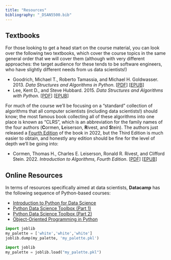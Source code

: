 ```yaml
---
title: "Resources"
bibliography: "_DSAN5500.bib"
---
```


## Textbooks

For those looking to get a head start on the course material, you can look over the following two textbooks, which cover the course topics in the same general order that we will cover them (although with very different approaches: the target audience for these tends to be software engineers, who have slightly different needs from us data scientists!)

* Goodrich, Michael T., Roberto Tamassia, and Michael H. Goldwasser. 2013. *Data Structures and Algorithms in Python*. [<a href='https://www.dropbox.com/scl/fi/y7w4at9q4alw7isgz1k41/Data-Structures-and-Algorithms-in-Python.pdf?rlkey=y87xdgfa6es0zlf42fpd3xffx&dl=1' target='_blank'>PDF</a>] [<a href='https://www.dropbox.com/scl/fi/r5edxs4cmy8ioqk2r59n3/Data-Structures-and-Algorithms-in-Python.epub?rlkey=ap5fm5kccw1tgcoly6eqv1gpv&dl=1' target='_blank'>EPUB</a>]
* Lee, Kent D., and Steve Hubbard. 2015. *Data Structures and Algorithms with Python*. [<a href='https://www.dropbox.com/scl/fi/2m560ys212krcj6eb6pve/Data-Structures-and-Algorithms-with-Python.pdf?rlkey=83stlforw6h1s1ykavgoooahd&dl=1' target='_blank'>PDF</a>] [<a href='https://www.dropbox.com/s/v5msmc0cs415l54/Data%20Structures%20and%20Algorithms%20with%20Python.epub?dl=1' target='_blank'>EPUB</a>]

For much of the course we'll be focusing on a "standard" collection of algorithms that all computer scientists (including data scientists!) should know; the most famous book collecting all of these algorithms into one place is known as "CLRS", which is an abbreviation for the family names of the four authors (**C**ormen, **L**eiserson, **R**ivest, and **S**tein). The authors just released a <a href='http://mitpress.mit.edu/9780262046305/introduction-to-algorithms/' target='_blank'>Fourth Edition</a> of the book in 2022, but the Third Edition is much easier to obtain, and honestly any edition should be fine for the level of depth we'll be going into:

* Cormen, Thomas H., Charles E. Leiserson, Ronald R. Rivest, and Clifford Stein. 2022. *Introduction to Algorithms, Fourth Edition*. [<a href='https://www.dropbox.com/scl/fi/478fp94zxliolzwnffonx/Thomas-H.-Cormen-Charles-E.-Leiserson-Ronald-L.-Rivest-Clifford-Stein-Introduction-to-Algorithms.pdf?rlkey=fvjjgtdf2eqd0q88z98tv1ypj&dl=1' target='_blank'>PDF</a>] [<a href='https://www.dropbox.com/scl/fi/sriymo3ps9fc9c8nrzt0o/Thomas-H.-Cormen-Charles-E.-Leiserson-Ronald-L.-Rivest-Clifford-Stein-Introduction-to-Algorithms.epub?rlkey=586adstobfust3xy4m1az9qgw&dl=1' target='_blank'>EPUB</a>]

## Online Resources

In terms of resources specifically aimed at data scientists, **Datacamp** has the following sequence of Python-based courses:

* <a href='https://www.datacamp.com/courses/intro-to-python-for-data-science' target='_blank'>Introduction to Python for Data Science</a>
* <a href='https://www.datacamp.com/courses/python-data-science-toolbox-part-1' target='_blank'>Python Data Science Toolbox (Part 1)</a>
* <a href='https://www.datacamp.com/courses/python-data-science-toolbox-part-2' target='_blank'>Python Data Science Toolbox (Part 2)</a>
* <a href='https://www.datacamp.com/courses/object-oriented-programming-in-python' target='_blank'>Object-Oriented Programming in Python</a>

```python
import joblib
my_palette = ['white','white','white']
joblib.dump(my_palette, 'my_palette.pkl')
```

```python
import joblib
my_palette = joblib.load("my_palette.pkl")
```